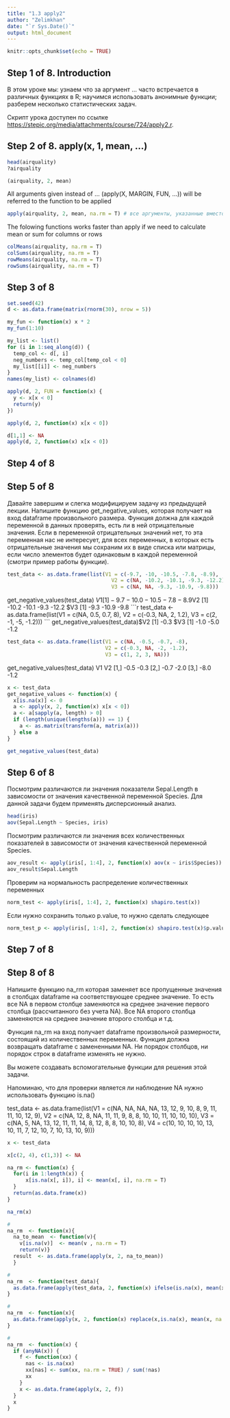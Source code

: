 ```yaml
---
title: "1.3 apply2"
author: "Zelimkhan"
date: "`r Sys.Date()`"
output: html_document
---
```


```r
knitr::opts_chunk$set(echo = TRUE)
```

## Step 1 of 8. Introduction
В этом уроке мы:
узнаем что за аргумент ... часто встречается в различных функциях в R;
научимся использовать анонимные функции;
разберем несколько статистических задач.

Скрипт урока доступен по ссылке <https://stepic.org/media/attachments/course/724/apply2.r>.

## Step 2 of 8. apply(x, 1, mean, ...) 
```r
head(airquality)
?airquality
```
```r
(airquality, 2, mean)
```

All arguments given instead of ... (apply(X, MARGIN, FUN, ...)) will be referred to the function to be applied
```r
apply(airquality, 2, mean, na.rm = T) # все аргументы, указанные вместо ... (apply(X, MARGIN, FUN, ...)) будут отнесены к функции, которую нужно применить
```

The folowing functions works faster than apply if we need to calculate mean or sum for columns or rows
```r
colMeans(airquality, na.rm = T)
colSums(airquality, na.rm = T)
rowMeans(airquality, na.rm = T)
rowSums(airquality, na.rm = T)
```

## Step 3 of 8
```r
set.seed(42)
d <- as.data.frame(matrix(rnorm(30), nrow = 5))
```

```r
my_fun <- function(x) x * 2
my_fun(1:10)
```


```r
my_list <- list()
for (i in 1:seq_along(d)) {
  temp_col <- d[, i]
  neg_numbers <- temp_col[temp_col < 0]
  my_list[[i]] <- neg_numbers
}
names(my_list) <- colnames(d)

```
```r
apply(d, 2, FUN = function(x) {
  y <- x[x < 0]
  return(y)
})
```
```r
apply(d, 2, function(x) x[x < 0])
```

```r
d[1,1] <- NA
apply(d, 2, function(x) x[x < 0])

```


## Step 4 of 8


## Step 5 of 8
Давайте завершим и слегка модифицируем задачу из предыдущей лекции. Напишите функцию get_negative_values, которая получает на вход dataframe произвольного размера. Функция должна для каждой переменной в данных проверять, есть ли в ней отрицательные значения. Если в переменной отрицательных значений нет, то эта переменная нас не интересует, для всех переменных, в которых есть отрицательные значения мы сохраним их в виде списка или матрицы, если число элементов будет одинаковым в каждой переменной (смотри пример работы функции).
```r
test_data <- as.data.frame(list(V1 = c(-9.7, -10, -10.5, -7.8, -8.9), 
                                  V2 = c(NA, -10.2, -10.1, -9.3, -12.2), 
                                  V3 = c(NA, NA, -9.3, -10.9, -9.8)))
```
get_negative_values(test_data)
$V1
[1]  -9.7 -10.0 -10.5  -7.8  -8.9
$V2
[1] -10.2 -10.1  -9.3 -12.2
$V3
[1]  -9.3 -10.9  -9.8
```r
test_data <- as.data.frame(list(V1 = c(NA, 0.5, 0.7, 8), 
                                  V2 = c(-0.3, NA, 2, 1.2), 
                                  V3 = c(2, -1, -5, -1.2)))
```
get_negative_values(test_data)
$V2
[1] -0.3
$V3
[1] -1.0 -5.0 -1.2
```r
test_data <- as.data.frame(list(V1 = c(NA, -0.5, -0.7, -8), 
                                V2 = c(-0.3, NA, -2, -1.2), 
                                V3 = c(1, 2, 3, NA)))
```
get_negative_values(test_data)
       V1   V2
[1,] -0.5 -0.3
[2,] -0.7 -2.0
[3,] -8.0 -1.2

```r
x <- test_data
get_negative_values <- function(x) {
  x[is.na(x)] <- 0
  a <- apply(x, 2, function(x) x[x < 0])
  a <- a[sapply(a, length) > 0]
  if (length(unique(lengths(a))) == 1) {
    a <- as.matrix(transform(a, matrix(a)))
  } else a
}

get_negative_values(test_data)
```
## Step 6 of 8
Посмотрим различаются ли значения показатели Sepal.Length в зависомости от значения качественной переменной Species. Для данной задачи будем применять дисперсионный анализ.


```r
head(iris)
aov(Sepal.Length ~ Species, iris)

```

Посмотрим различаются ли значения всех количественных показателей в зависомости от значения качественной переменной Species. 

```r
aov_result <- apply(iris[, 1:4], 2, function(x) aov(x ~ iris$Species))
aov_result$Sepal.Length
```
Проверим на нормальность распределение количественных переменных

```r
norm_test <- apply(iris[, 1:4], 2, function(x) shapiro.test(x))
```

Если нужно сохранить только p.value, то нужно сделать следующее
```r
norm_test_p <- apply(iris[, 1:4], 2, function(x) shapiro.test(x)$p.value)
```


## Step 7 of 8


## Step 8 of 8
Напишите функцию na_rm которая заменяет все пропущенные значения в столбцах dataframe на соответствующее среднее значение. То есть все NA в первом столбце заменяются на среднее значение первого столбца (рассчитанного без учета NA). Все NA второго столбца заменяются на среднее значение второго столбца и т.д.  

Функция na_rm на вход получает dataframe произвольной размерности, состоящий из количественных переменных. Функция должна возвращать  dataframe с замененными NA. Ни порядок столбцов, ни порядок строк в dataframe изменять не нужно.

Вы можете создавать вспомогательные функции для решения этой задачи. 

Напоминаю, что для проверки является ли наблюдение NA нужно использовать функцию is.na()

test_data <- as.data.frame(list(V1 = c(NA, NA, NA, NA, 13, 12, 9, 10, 8, 9, 11, 11, 10, 12, 9), V2 = c(NA, 12, 8, NA, 11, 11, 9, 8, 8, 10, 10, 11, 10, 10, 10), V3 = c(NA, 5, NA, 13, 12, 11, 11, 14, 8, 12, 8, 8, 10, 10, 8), V4 = c(10, 10, 10, 10, 13, 10, 11, 7, 12, 10, 7, 10, 13, 10, 9)))


```r
x <- test_data

x[c(2, 4), c(1,3)] <- NA

na_rm <- function(x) {
  for(i in 1:length(x)) {
      x[is.na(x[, i]), i] <- mean(x[, i], na.rm = T)
  }
  return(as.data.frame(x))
}

na_rm(x)

#
na_rm  <- function(x){    
  na_to_mean  <- function(v){    
    v[is.na(v)]  <- mean(v , na.rm = T)    
    return(v)}    
  result  <- as.data.frame(apply(x, 2, na_to_mean))
  }

#
na_rm  <- function(test_data){
  as.data.frame(apply(test_data, 2, function(x) ifelse(is.na(x), mean(x, na.rm = TRUE), x)))
}

#
na_rm  <- function(x){
  as.data.frame(apply(x, 2, function(x) replace(x,is.na(x), mean(x, na.rm = T))))
}

#
na_rm  <- function(x) {
  if (anyNA(x)) {
    f <- function(xx) {
      nas <- is.na(xx)
      xx[nas] <- sum(xx, na.rm = TRUE) / sum(!nas)
      xx
    }
    x <- as.data.frame(apply(x, 2, f))
  }
  x
}

```
